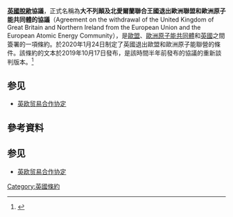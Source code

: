 {{Rough translation|time=2021-01-30T02:27:30+00:00}}
'''[[英國脫歐|英國脫歐]]協議'''，正式名稱為'''大不列顛及北愛爾蘭聯合王國退出歐洲聯盟和歐洲原子能共同體的協議'''（Agreement on the withdrawal of the United Kingdom of Great Britain and Northern Ireland from the European Union and the European Atomic Energy Community），是[[歐盟|歐盟]]、[[歐洲原子能共同體|歐洲原子能共同體]]和[[英國|英國]]之間簽署的一項條約。於2020年1月24日制定了英國退出歐盟和歐洲原子能聯營的條件。該條約的文本於2019年10月17日發布，是該時間半年前發布的協議的重新談判版本。<ref>{{Cite web|url=https://eur-lex.europa.eu/legal-content/EN/TXT/PDF/?uri=CELEX:22020X0131(02)|title=Notice concerning the entry into force of the Agreement on the Withdrawal of the United Kingdom of Great Britain and Northern Ireland from the European Union and the European Atomic Energy Community}}</ref>

== 参见 ==
* [[英欧贸易合作协定|英欧贸易合作协定]]

== 參考資料 ==
{{Reflist}}

== 参见 ==
* [[英欧贸易合作协定|英欧贸易合作协定]]

{{英國脫歐}}
{{歐盟協議與宣言}}

[[Category:英國條約|Category:英國條約]]